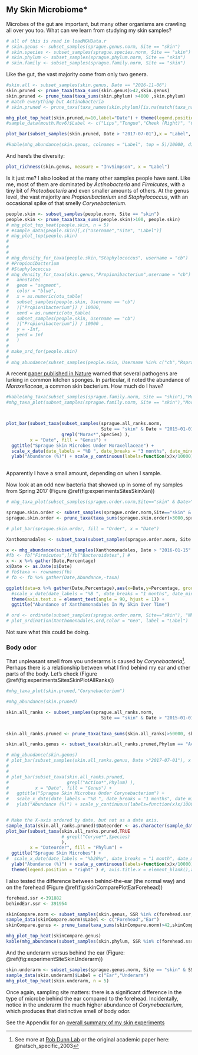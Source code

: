 ## My Skin Microbiome* {#experimentSkin}


Microbes of the gut are important, but many other organisms are crawling all over you too.  What can we learn from studying my skin samples?


```r
# all of this is read in loadMGHData.r
# skin.genus <- subset_samples(sprague.genus.norm, Site == "skin")
# skin.species <- subset_samples(sprague.species.norm, Site == "skin")
# skin.phylum <- subset_samples(sprague.phylum.norm, Site == "skin")
# skin.family <- subset_samples(sprague.family.norm, Site == "skin")

```



Like the gut, the vast majority come from only two genera.



```r

#skin.all <- subset_samples(skin.genus, Date == "2016-11-06")
skin.pruned <- prune_taxa(taxa_sums(skin.genus)>42,skin.genus)
skin.pruned <- prune_taxa(taxa_sums(skin.phylum) >4000 ,skin.phylum)
# match everything but Actinobacteria
# skin.pruned <- prune_taxa(taxa_names(skin.phylum)[is.na(match(taxa_names(skin.phylum),"Actinobacteria"))],skin.pruned)

mhg_plot_top_heat(skin.pruned,n=10,label="Date") + theme(legend.position = "off")
#sample_data(mouth.Nov6)$Label <- c("Lips","Tongue","Cheek (Right)", "Cheek (Left)")

plot_bar(subset_samples(skin.pruned, Date > "2017-07-01"),x = "Label", fill = "Phylum")
```



```r
#kable(mhg_abundance(skin.genus, colnames = "Label", top = 5)/10000, digits=2)
```

And here's the diversity:

```r
plot_richness(skin.genus, measure = "InvSimpson", x = "Label")
```

Is it just me? I also looked at the many other samples people have sent. Like me, most of them are dominated by _Actinobacteria_ and _Firmicutes_, with a tiny bit of _Proteobacteria_ and even smaller amounts of others.  At the genus level, the vast majority are _Propionibacterium_ and _Staphylococcus_, with an occasional spike of that smelly _Corynebacterium_.

```r

people.skin <- subset_samples(people.norm, Site == "skin")
people.skin <- prune_taxa(taxa_sums(people.skin)>100, people.skin)
# mhg_plot_top_heat(people.skin, n = 5)
# #sample_data(people.skin)[,c("Username","Site", "Label")]
# mhg_plot_top(people.skin)
# 
# 
# 
# mhg_density_for_taxa(people.skin,"Staphylococcus", username = "cb")
# #Propionibacterium
# #Staphylococcus
# mhg_density_for_taxa(skin.genus,"Propionibacterium",username = "cb") +
#   annotate(
#   geom = "segment",
#   color = "blue",
#   x = as.numeric(otu_table(
#   subset_samples(people.skin, Username == "cb")
#   )["Propionibacterium"]) / 10000,
#   xend = as.numeric(otu_table(
#   subset_samples(people.skin, Username == "cb")
#   )["Propionibacterium"]) / 10000 ,
#   y = -Inf,
#   yend = Inf
#   )
# 
# make_ord_for(people.skin)
# 
# mhg_abundance(subset_samples(people.skin, Username %in% c("cb","RspragueSon")))

```



A recent [paper published in Nature](https://www.nature.com/articles/s41598-017-06055-9) warned that several pathogens are lurking in common kitchen sponges. In particular, it noted the abundance of _Moraxellaceae_, a common skin bacterium. How much do I have?

```r
#kable(mhg_taxa(subset_samples(sprague.family.norm, Site == "skin"),"Moraxellaceae"))
#mhg_taxa_plot(subset_samples(sprague.family.norm, Site == "skin"),"Moraxellaceae")



plot_bar(subset_taxa(subset_samples(sprague.all_ranks.norm,
                                    Site == "skin" & Date > "2015-01-01"),
                     grepl("Morax*",Species) ),
         x = "Date", fill = "Genus") + 
  ggtitle("Sprague Skin Microbes Under Moraxellaceae") + 
  scale_x_date(date_labels = "%B ", date_breaks = "3 months", date_minor_breaks = "1 month") +
  ylab("Abundance (%)") + scale_y_continuous(labels=function(x)x/10000) + ylab("Abundance (%)") + theme(legend.position = "right") 
  

```

Apparently I have a small amount, depending on when I sample.


Now look at an odd new bacteria that showed up in some of my samples from Spring 2017 (Figure \@ref(fig:experimentsSitesSkinXan))

```r
# mhg_taxa_plot(subset_samples(sprague.order.norm,Site=="skin" & Date>"2017-01-01"),"Xanthomonadales")

sprague.skin.order <- subset_samples(sprague.order.norm,Site=="skin" & Date>"2017-04-01")
sprague.skin.order <- prune_taxa(taxa_sums(sprague.skin.order)>3000,sprague.skin.order)

# plot_bar(sprague.skin.order, fill = "Order", x = "Date")

Xanthomonadales <- subset_taxa(subset_samples(sprague.order.norm, Site == "skin"), Order %in% c("Xanthomonadales"))

x <- mhg_abundance(subset_samples(Xanthomonadales, Date > "2016-01-15" & Date < "2018-03-27"))/10000 
#fb <- fb["Firmicutes",]/fb["Bacteroidetes",] # 
x <- x %>% gather(Date,Percentage)
x$Date <- as.Date(x$Date)
# fb$taxa <- rownames(fb)
# fb <- fb %>% gather(Date,Abundance,-taxa)

ggplot(data=x %>% gather(Date,Percentage),aes(x=Date,y=Percentage, group=1)) + geom_point() + geom_line() +
  #scale_x_date(date_labels = "%B ", date_breaks = "1 months", date_minor_breaks = "2 weeks") +
  theme(axis.text.x = element_text(angle = 90, hjust = 1)) +
  ggtitle("Abundance of Xanthomonadales In My Skin Over Time")

# ord <- ordinate(subset_samples(sprague.order.norm, Site=="skin"), "NMDS")
# plot_ordination(Xanthomonadales,ord,color = "Geo", label = "Label")
```

Not sure what this could be doing.

### Body odor

That unpleasant smell from you underarms is caused by _Corynebacteria_^[See more at [Rob Dunn Lab](http://robdunnlab.com/projects/invisible-life/corynebacterium/) or the original academic paper here: @natsch_specific_2003]. Perhaps there is a relationship between what I find behind my ear and other parts of the body. Let's check (Figure \@ref(fig:experimentsSitesSkinPlotAllRanks))

```r
#mhg_taxa_plot(skin.pruned,"Corynebacterium")

#mhg_abundance(skin.pruned)

skin.all_ranks <- subset_samples(sprague.all_ranks.norm,
                                    Site == "skin" & Date > "2015-01-01")


skin.all_ranks.pruned <- prune_taxa(taxa_sums(skin.all_ranks)>50000, skin.all_ranks)

skin.all_ranks.genus <- subset_taxa(skin.all_ranks.pruned,Phylum == "Actinobacteria")

# mhg_abundance(skin.genus)
# plot_bar(subset_samples(skin.all_ranks.genus, Date >"2017-07-01"), x = "Date", fill="Genus")
# 
#   
# plot_bar(subset_taxa(skin.all_ranks.pruned,
#                      grepl("Actino*",Phylum) ),
#          x = "Date", fill = "Genus") + 
#   ggtitle("Sprague Skin Microbes Under Corynebacterium") + 
#   scale_x_date(date_labels = "%B ", date_breaks = "1 months", date_minor_breaks = "2 weeks") +
#   ylab("Abundance (%)") + scale_y_continuous(labels=function(x)x/10000) + ylab("Abundance (%)") + theme(legend.position = "right") 


# Make the X-axis ordered by date, but not as a date axis. 
sample_data(skin.all_ranks.pruned)$Dateorder <- as.character(sample_data(skin.all_ranks.pruned)$Date) 
plot_bar(subset_taxa(skin.all_ranks.pruned,TRUE
                     # grepl("Coryne*",Species) 
                     ),
         x = "Dateorder", fill = "Phylum") + 
  ggtitle("Sprague Skin Microbes") + 
#  scale_x_date(date_labels = "%b20%y", date_breaks = "1 month", date_minor_breaks = "1 week") +
  ylab("Abundance (%)") + scale_y_continuous(labels=function(x)x/10000) + ylab("Abundance (%)") +
  theme(legend.position = "right" ) #, axis.title.x = element_blank(),axis.text.x=element_blank())
```

I also tested the difference between behind-the-ear (the normal way) and on the forehead (Figure \@ref(fig:skinComparePlotEarForehead))

```r
forehead.ssr <-391882
behindEar.ssr <- 391954

skinCompare.norm <- subset_samples(skin.genus, SSR %in% c(forehead.ssr,behindEar.ssr))
sample_data(skinCompare.norm)$Label <- c("Forehead","Ear")
skinCompare.genus <- prune_taxa(taxa_sums(skinCompare.norm)>42,skinCompare.norm)

mhg_plot_top_heat(skinCompare.genus)
kable(mhg_abundance(subset_samples(skin.phylum, SSR %in% c(forehead.ssr,behindEar.ssr)),colnames = "Label", top = 6)/10000,col.names = c("Forehead","Ear"))
```

And the underarm versus behind the ear (Figure: \@ref(fig:experimentSiteSkinUnderarm))

```r
skin.underarm <- subset_samples(sprague.genus.norm, Site == "skin" & SSR %in% c(372807, 475322 ))
sample_data(skin.underarm)$Label = c("Ear","Underarm")
mhg_plot_top_heat(skin.underarm, n = 5)

```


Once again, sampling site matters: there is a significant difference in the type of microbe behind the ear compared to the forehead. Incidentally, notice in the underarm the much higher abundance of _Corynebacterium_, which produces that distinctive smell of body odor.


See the Appendix for an [overall summary of my skin experiments](#appendixMySkin)
